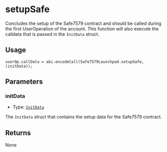 # setupSafe

Concludes the setup of the Safe7579 contract and should be called during the first UserOperation of the account. This function will also execute the calldata that is passed in the `InitData` struct.

## Usage

```solidity copy
userOp.callData = abi.encodeCall(Safe7579Launchpad.setupSafe, (initData));
```

## Parameters

### initData

- Type: [`InitData`](/safe7579/glossary/types#initdata)

The `InitData` struct that contains the setup data for the Safe7579 contract.

## Returns

None
